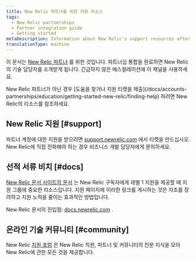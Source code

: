 ```yaml
---
title: New Relic 파트너를 위한 지원 리소스
tags:
  - New Relic partnerships
  - Partner integration guide
  - Getting started
metaDescription: Information about New Relic's support resources after the partner integration is completed.
translationType: machine
---
```


이 문서는 [New Relic 파트너](/docs/new-relic-partnerships/partner-integration-guide/partner-account-maintenance/partnership-accounts-users-subscriptions) 를 위한 것입니다. 파트너십 통합을 완료하면 New Relic의 기술 담당자를 소개받게 됩니다. 긴급하지 않은 에스컬레이션에 이 채널을 사용하세요.

<Callout variant="tip">
  New Relic 파트너가 아닌 경우 [도움을 찾거나 지원 티켓을 제출](/docs/accounts-partnerships/education/getting-started-new-relic/finding-help) 하려면 New Relic의 리소스를 참조하세요.
</Callout>

## New Relic 지원 [#support]

파트너 계정에 대한 지원을 받으려면 [support.newrelic.com](https://support.newrelic.com/) 에서 티켓을 만드십시오. New Relic에 직접 전화해야 하는 경우 비즈니스 개발 담당자에게 문의하세요.

## 선적 서류 비치 [#docs]

[New Relic 문서 사이트의 문서](https://docs.newrelic.com) 는 New Relic 구독자에게 레벨 1 지원을 제공할 때 지원 그룹에 중요한 리소스입니다. 지원 페이지에 이러한 링크를 게시하는 것은 자조를 장려하고 지원 노력을 줄이는 효과적인 방법입니다.

New Relic 문서의 진입점: [docs.newrelic.com](https://docs.newrelic.com) .

## 온라인 기술 커뮤니티 [#community]

New Relic [지원 포럼](https://discuss.newrelic.com/categories) 은 New Relic 직원, 파트너 및 커뮤니티의 전문 지식을 모아 New Relic에 관한 모든 것을 제공합니다.